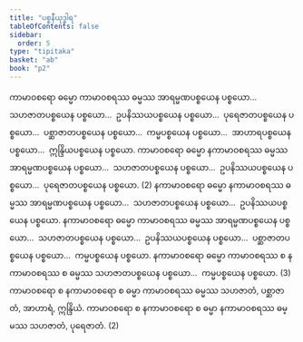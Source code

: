 ```yaml
---
title: "ပစ္စနီယုဒ္ဓါရ"
tableOfContents: false
sidebar:
  order: 5
type: "tipitaka"
basket: "ab"
book: "p2"
---
```



<DynamicBreadcrumb />

<Division number="221" book="p2" e="ch" v="38" p="454">

<Paragraph number="4575" book="p2">
ကာမာဝစရော ဓမ္မော ကာမာဝစရဿ ဓမ္မဿ အာရမ္မဏပစ္စယေန ပစ္စယော…  သဟဇာတပစ္စယေန ပစ္စယော…  ဥပနိဿယပစ္စယေန ပစ္စယော…  ပုရေဇာတပစ္စယေန ပစ္စယော…  ပစ္ဆာဇာတပစ္စယေန ပစ္စယော…  ကမ္မပစ္စယေန ပစ္စယော…  အာဟာရပစ္စယေန ပစ္စယော…  ဣန္ဒြိယပစ္စယေန ပစ္စယော. ကာမာဝစရော ဓမ္မော နကာမာဝစရဿ ဓမ္မဿ အာရမ္မဏပစ္စယေန ပစ္စယော…  သဟဇာတပစ္စယေန ပစ္စယော…  ဥပနိဿယပစ္စယေန ပစ္စယော…  ပုရေဇာတပစ္စယေန ပစ္စယော. (2)
</Paragraph>

</Division>
<Division number="222" book="p2" e="ch" v="38" p="455">

<Paragraph number="4576" book="p2">
နကာမာဝစရော ဓမ္မော နကာမာဝစရဿ ဓမ္မဿ အာရမ္မဏပစ္စယေန ပစ္စယော…  သဟဇာတပစ္စယေန ပစ္စယော…  ဥပနိဿယပစ္စယေန ပစ္စယော. နကာမာဝစရော ဓမ္မော ကာမာဝစရဿ ဓမ္မဿ အာရမ္မဏပစ္စယေန ပစ္စယော…  သဟဇာတပစ္စယေန ပစ္စယော…  ဥပနိဿယပစ္စယေန ပစ္စယော…  ပစ္ဆာဇာတပစ္စယေန ပစ္စယော…  ကမ္မပစ္စယေန ပစ္စယော. နကာမာဝစရော ဓမ္မော ကာမာဝစရဿ စ နကာမာဝစရဿ စ ဓမ္မဿ သဟဇာတပစ္စယေန ပစ္စယော…  ကမ္မပစ္စယေန ပစ္စယော. (3)
</Paragraph>

<Paragraph number="4577" book="p2">
ကာမာဝစရော စ နကာမာဝစရော စ ဓမ္မာ ကာမာဝစရဿ ဓမ္မဿ သဟဇာတံ, ပစ္ဆာဇာတံ, အာဟာရံ, ဣန္ဒြိယံ. ကာမာဝစရော စ နကာမာဝစရော စ ဓမ္မာ နကာမာဝစရဿ ဓမ္မဿ သဟဇာတံ, ပုရေဇာတံ. (2)
</Paragraph>
</Division>